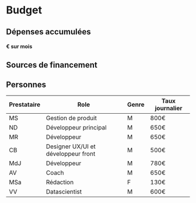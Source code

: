 <!-- prettier-ignore-start -->
# Budget

## Dépenses accumulées

#### <accumulatedExpenses /> € sur <months /> mois
<!--rehype:class=h4__light-->

<div style={{ height: '540px' }} className="mb__4XL">
  <AccumulatedExpensesGraph />
</div>

## Sources de financement
<!--rehype:class=text__center-->

<div style={{ height: '480px' }} className="mt__L">
  <FundingSourcesGraph />
</div>

## Personnes

| Prestataire | Role                                | Genre | Taux journalier |
| ----------- | ----------------------------------- | ----- | --------------- |
| MS          | Gestion de produit                  | M     | 800€            |
| ND          | Développeur principal               | M     | 650€            |
| MR          | Développeur                         | M     | 650€            |
| CB          | Designer UX/UI et développeur front | M     | 500€            |
| MdJ         | Développeur                         | M     | 780€            |
| AV          | Coach                               | M     | 650€            |
| MSa         | Rédaction                           | F     | 130€            |
| VV          | Datascientist                       | M     | 600€            |
<!--rehype:class=mt__XL-->

<!-- prettier-ignore-end -->
